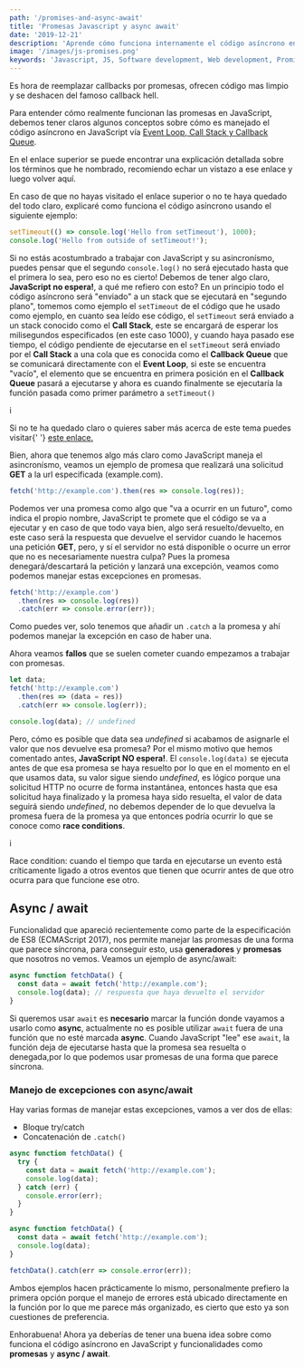 ```yaml
---
path: '/promises-and-async-await'
title: 'Promesas Javascript y async await'
date: '2019-12-21'
description: 'Aprende cómo funciona internamente el código asíncrono en Javascript y como manejarlo con funcionalidades modernas como promesas y async await.'
image: '/images/js-promises.png'
keywords: 'Javascript, JS, Software development, Web development, Promises, Promises Javascript, ES6 Promises, async await'
---
```


Es hora de reemplazar callbacks por promesas, ofrecen código mas limpio y se deshacen del famoso callback hell.

Para entender cómo realmente funcionan las promesas en JavaScript, debemos tener claros algunos conceptos
sobre cómo es manejado el código asíncrono en JavaScript vía [Event Loop, Call Stack y Callback Queue](https://www.youtube.com/watch?v=8aGhZQkoFbQ).

En el enlace superior se puede encontrar una explicación detallada sobre los términos que he nombrado, recomiendo echar un vistazo a ese enlace y luego volver aquí.

En caso de que no hayas visitado el enlace superior o no te haya quedado del todo claro, explicaré como funciona el código asíncrono usando el siguiente ejemplo:

```js
setTimeout(() => console.log('Hello from setTimeout'), 1000);
console.log('Hello from outside of setTimeout!');
```

Si no estás acostumbrado a trabajar con JavaScript y su asincronísmo, puedes pensar que el segundo `console.log()` no será ejecutado hasta que el primera lo sea, pero eso no es cierto! Debemos de tener algo claro, **JavaScript no espera!**, a qué me refiero con esto? En un principio todo el código asíncrono será "enviado" a un stack que se ejecutará en "segundo plano", tomemos como ejemplo el `setTimeout` de el código que he usado como ejemplo,
en cuanto sea leído ese código, el `setTimeout` será enviado a un stack conocido como el **Call Stack**, este se encargará de esperar los milisegundos especificados (en este caso 1000), y cuando haya pasado ese tiempo, el código pendiente de ejecutarse en el `setTimeout` será enviado por el **Call Stack** a una cola que es conocida como el **Callback Queue** que se comunicará directamente con el **Event Loop**, si este se encuentra "vacío", el elemento que se encuentra en primera posición en el **Callback Queue** pasará a ejecutarse y ahora es cuando finalmente se ejecutaría la función pasada como primer parámetro a `setTimeout()`

<div class="info">
  <span>i</span>
  <p>
    Si no te ha quedado claro o quieres saber más acerca de este tema puedes
    visitar{' '}
    <a href="https://www.youtube.com/watch?v=8aGhZQkoFbQ">este enlace.</a>
  </p>
</div>

Bien, ahora que tenemos algo más claro como JavaScript maneja el asincronísmo, veamos un ejemplo de promesa que realizará una solicitud **GET** a la url especificada (example.com).

```js
fetch('http://example.com').then(res => console.log(res));
```

Podemos ver una promesa como algo que "va a ocurrir en un futuro", como indica el propio nombre, JavaScript te promete que el código se va a ejecutar y en caso de que todo vaya bien, algo será resuelto/devuelto, en este caso será la respuesta que devuelve el servidor cuando le hacemos una petición **GET**, pero, y sí el servidor no está disponible o ocurre un error que no es necesariamente nuestra culpa? Pues la promesa denegará/descartará la petición y lanzará una excepción, veamos como podemos manejar estas excepciones en promesas.

```js
fetch('http://example.com')
  .then(res => console.log(res))
  .catch(err => console.error(err));
```

Como puedes ver, solo tenemos que añadir un `.catch` a la promesa y ahí podemos manejar la excepción en caso de haber una.

Ahora veamos **fallos** que se suelen cometer cuando empezamos a trabajar con promesas.

```js
let data;
fetch('http://example.com')
  .then(res => (data = res))
  .catch(err => console.log(err));

console.log(data); // undefined
```

Pero, cómo es posible que data sea _undefined_ si acabamos de asignarle el valor que nos devuelve esa promesa? Por el mismo motivo que hemos comentado antes, **JavaScript NO espera!**. El `console.log(data)` se ejecuta antes de que esa promesa se haya resuelto por lo
que en el momento en el que usamos data, su valor sigue siendo _undefined_, es lógico porque una solicitud HTTP no ocurre de forma instantánea, entonces hasta que esa solicitud haya finalizado y la promesa haya sido resuelta, el valor de data seguirá siendo _undefined_,
no debemos depender de lo que devuelva la promesa fuera de la promesa ya que entonces podría ocurrir lo que se conoce como **race conditions**.

<div class="info">
  <span>i</span>
  <p>
    Race condition: cuando el tiempo que tarda en ejecutarse un evento está
    críticamente ligado a otros eventos que tienen que ocurrir antes de que otro
    ocurra para que funcione ese otro.
  </p>
</div>

## Async / await

Funcionalidad que apareció recientemente como parte de la especificación de ES8 (ECMAScript 2017), nos permite manejar las promesas de una forma que parece síncrona, para conseguir esto, usa **generadores** y **promesas** que nosotros no vemos. Veamos un ejemplo de async/await:

```js
async function fetchData() {
  const data = await fetch('http://example.com');
  console.log(data); // respuesta que haya devuelto el servidor
}
```

Si queremos usar `await` es **necesario** marcar la función donde vayamos a usarlo como **async**, actualmente no es posible utilizar `await` fuera de una función que no esté marcada **async**. Cuando JavaScript "lee" ese `await`, la función deja de ejecutarse hasta que la promesa sea resuelta o denegada,por lo que podemos usar promesas de una forma que parece síncrona.

### Manejo de excepciones con async/await

Hay varias formas de manejar estas excepciones, vamos a ver dos de ellas:

- Bloque try/catch
- Concatenación de `.catch()`

```js
async function fetchData() {
  try {
    const data = await fetch('http://example.com');
    console.log(data);
  } catch (err) {
    console.error(err);
  }
}
```

```js
async function fetchData() {
  const data = await fetch('http://example.com');
  console.log(data);
}

fetchData().catch(err => console.error(err));
```

Ambos ejemplos hacen prácticamente lo mismo, personalmente prefiero la primera opción porque el manejo de errores está ubicado directamente en la función por lo que me parece más organizado, es cierto que esto ya son cuestiones de preferencia.

Enhorabuena! Ahora ya deberías de tener una buena idea sobre como funciona el código asíncrono en JavaScript y funcionalidades como **promesas** y **async / await**.
